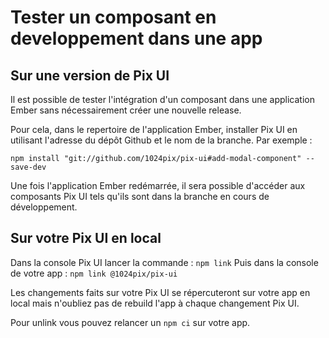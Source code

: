 
<Meta title="Développement/Tester un composant en developpement dans une app" />

# Tester un composant en developpement dans une app

## Sur une version de Pix UI

Il est possible de tester l'intégration d'un composant dans une application
Ember sans nécessairement créer une nouvelle release.

Pour cela, dans le repertoire de l'application Ember, installer Pix UI
en utilisant l'adresse du dépôt Github et le nom de la branche.
Par exemple :

```shell
npm install "git://github.com/1024pix/pix-ui#add-modal-component" --save-dev
```

Une fois l'application Ember redémarrée, il sera possible d'accéder aux
composants Pix UI tels qu'ils sont dans la branche en cours de développement.

## Sur votre Pix UI en local

Dans la console Pix UI lancer la commande : `npm link`
Puis dans la console de votre app : `npm link @1024pix/pix-ui`

Les changements faits sur votre Pix UI se répercuteront sur votre app en local mais n'oubliez pas de rebuild l'app à
chaque changement Pix UI.

Pour unlink vous pouvez relancer un `npm ci` sur votre app.


